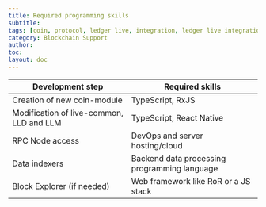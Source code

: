 ```yaml
---
title: Required programming skills
subtitle:
tags: [coin, protocol, ledger live, integration, ledger live integration]
category: Blockchain Support
author:
toc:
layout: doc
---
```


|             Development step             |                Required skills               |
|------------------------------------------|----------------------------------------------|
| Creation of new coin-module              | TypeScript, RxJS                             |
| Modification of live-common, LLD and LLM | TypeScript, React Native                     |
| RPC Node access			            			   | DevOps and server hosting/cloud              |
| Data indexers 				            		   | Backend data processing programming language |
| Block Explorer (if needed)	      		   | Web framework like RoR or a JS stack		      |
